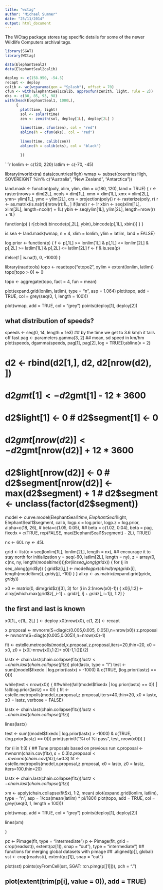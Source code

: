 ```yaml
---
title: "wctag"
author: "Michael Sumner"
date: "25/11/2014"
output: html_document
---
```


The WCtag package stores tag specific details for some of the newer Wildlife Computers archival tags. 


```r
library(SGAT)
library(WCtag)

data(ElephantSeal2)
data(ElephantSeal2calib)

deploy <- c(158.950, -54.5)
recapt <- deploy
calib <- wc(wcparams(gen = "Splash"), offset = 70)
cfun <- with(ElephantSeal1calib, approxfun(zenith, light, rule = 2))
eks <- c(80, 85, 93, 98)
with(head(ElephantSeal1, 1000L), 
     {
       plot(time, light)
       sol <- solar(time)
       zen <- zenith(sol, deploy[1L], deploy[2L] )
       
       lines(time, cfun(zen), col = "red")
       abline(h = cfun(eks), col = "red")
       
       lines(time, calib(zen))
       abline(h = calib(eks), col = "black")
      
       })

```



```r
lonlim <- c(120, 220)
latlim  <- c(-70, -45)


library(rworldxtra)
data(countriesHigh)
wmap <- subset(countriesHigh, SOVEREIGNT %in% c("Australia", "New Zealand", "Antarctica"))

land.mask <- function(poly, xlim, ylim, dim = c(180, 120), land = TRUE) {
  r <- raster(nrows = dim[2L], ncols = dim[1L],
              xmn = xlim[1L], xmx = xlim[2L],
              ymn= ylim[1L], ymx = ylim[2L],
              crs = projection(poly))
  r <- rasterize(poly, r)
  r <- as.matrix(is.na(r))[nrow(r):1L, ]
  if(land) r <- !r
  xbin <- seq(xlim[1L], xlim[2L], length=ncol(r) + 1L)
  ybin <- seq(ylim[1L], ylim[2L], length=nrow(r) + 1L)
  
  function(p) {
    r[cbind(.bincode(p[,2L], ybin),.bincode(p[,1L], xbin))]
  }
}

is.sea <- land.mask(wmap, n = 4, xlim = lonlim, ylim = latlim, land = FALSE)

log.prior <- function(p)  {
  f <- p[,1L] >= lonlim[1L] & p[,1L] <= lonlim[2L] & p[,2L] >= latlim[1L] & p[,2L] <= latlim[2L]
  f <- f & is.sea(p)
  
  ifelse(f | is.na(f), 0, -1000)
}


library(raadtools)
topo <- readtopo("etopo2", xylim = extent(lonlim, latlim))
topo[topo > 0] <- 0

topo <- aggregate(topo, fact = 4, fun = mean)

plot(expand.grid(lonlim, latlim), type = "n", asp = 1.064)
plot(topo, add = TRUE, col = grey(seq(0, 1, length = 100)))



plot(wmap, add = TRUE, col = "grey")
points(deploy[1], deploy[2])


## what distribution of speeds?
speeds <- seq(0, 14, length = 1e3)
## by the time we get to 3.6 km/h it tails off fast
pag <- parameters.gamma(3, 2) ## mean, sd speed in km/hm
plot(speeds, dgamma(speeds, pag[1], pag[2], log = TRUE));abline(v = 2)

# d2 <- rbind(d2[1,], d2, d2[nrow(d2), ])
# d2$gmt[1] <- d2$gmt[1] - 12 * 3600
# d2$light[1] <- 0
# d2$segment[1] <- 0
# d2$gmt[nrow(d2)] <- d2$gmt[nrow(d2)] + 12 * 3600
# d2$light[nrow(d2)] <- 0
# d2$segment[nrow(d2)] <- max(d2$segment) + 1
# d2$segment <- unclass(factor(d2$segment))

model <- curve.model(ElephantSeal1$time, ElephantSeal1$light, ElephantSeal1$segment, calib,
                     logp.x = log.prior,
                     logp.z = log.prior,
                     alpha=c(18, 26),
                     #                     beta=c(1.05, 0.05),
                     ##  beta = c(1.02, 0.04),
                     beta = pag,
                     fixedx = c(TRUE, rep(FALSE, max(ElephantSeal1$segment) - 2L), TRUE))



nx <- 60L
ny <- 45L

grid <- list(x = seq(lonlim[1L], lonlim[2L], length = nx),
             ## encourage it to stay north for initialization
             y = seq(-60, latlim[2L], length = ny),
             z = array(0, c(nx, ny, length(model$time))))
for (i in seq_along(grid$x)) {
  for (j in seq_along(grid$y)) {
    grid$z[i,j,] <- model$logpx(cbind(rep(grid$x[i], length(model$time)), grid$y[j], -10))
  }
}
allxy <- as.matrix(expand.grid(grid$x, grid$y))

x0 <- matrix(0, dim(grid$z)[3], 3)
for (i in 2:(nrow(x0)-1)) {
  x0[i,1:2] <-   allxy[which.max(grid$z[,,i-1]  + grid$z[,,i] + grid$z[,,i+1]), 1:2] 
}


## the first and last is known
x0[1L, c(1L, 2L) ] <- deploy
x0[nrow(x0), c(1, 2)] <- recapt

x.proposal <- mvnorm(S=diag(c(0.005,0.005, 0.05)),n=nrow(x0))
z.proposal <- mvnorm(S=diag(c(0.005,0.005)),n=nrow(x0)-1)

fit <- estelle.metropolis(model,x.proposal,z.proposal,iters=20,thin=20, x0 = x0, z0 = (x0[-nrow(x0),1:2]+ x0[-1,1:2])/2)



lastx <- chain.last(chain.collapse(fit$x))
lastz <- chain.last(chain.collapse(fit$z))
plot(lastx, type = "l")
test <- sum((model$fixedx | log.prior(lastx) > -1000) & c(TRUE, (log.prior(lastz) == 0)))

while(test < nrow(x0)) {
  ##while((!all(model$fixedx | log.prior(lastx) == 0)) | !all(log.prior(lastz) == 0)) {
  fit <- estelle.metropolis(model,x.proposal,z.proposal,iters=40,thin=20, x0 = lastx, z0 = lastz, verbose = FALSE)
  
  lastx <- chain.last(chain.collapse(fit$x))
  lastz <- chain.last(chain.collapse(fit$z))
  
  lines(lastx)
  
  test <- sum((model$fixedx | log.prior(lastx) > -1000) & c(TRUE, (log.prior(lastz) == 0)))
  print(sprintf("%i of %i pass", test, nrow(x0)))
}


for (i in 1:3) {
  ## Tune proposals based on previous run
  x.proposal <- mvnorm(chain.cov(fit$x),s=0.3)
  z.proposal <- mvnorm(chain.cov(fit$z),s=0.3)
  fit <- estelle.metropolis(model,x.proposal,z.proposal,
                            x0 = lastx, z0 = lastz,
                            iters=100,thin=20)
  
  lastx <- chain.last(chain.collapse(fit$x))
  lastz <- chain.last(chain.collapse(fit$z))
  
  xm <- apply(chain.collapse(fit$x), 1:2, mean)
  plot(expand.grid(lonlim, latlim), type = "n", asp = 1/cos(mean(latlim) * pi/180))
  plot(topo, add = TRUE, col = grey(seq(0, 1, length = 100)))
  
  plot(wmap, add = TRUE, col = "grey")
  points(deploy[1], deploy[2])
  
  lines(xm)
  
}


pz <- Pimage(fit, type = "intermediate")
p <- Pimage(fit, grid = crop(readsst(), extent(pz[1]), snap = "out"), type = "intermediate")
## functions for merging global datasets with pimage
## .aligned(p[], global)
sst <- crop(readsst(), extent(pz[1]), snap = "out")

plot(sst)
points(xyFromCell(sst, SGAT:::cn.pimg(p[[1]])), pch = ".")

## plot(extent(trim(p[i], value = 0)), add = TRUE)



